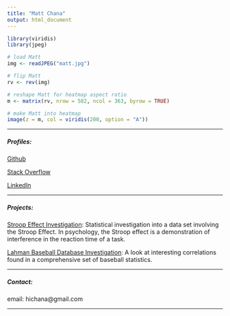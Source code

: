 ```yaml
---
title: "Matt Chana"
output: html_document
---
```


```r
library(viridis)
library(jpeg)
```

```r
# load Matt
img <- readJPEG("matt.jpg")

# flip Matt
rv <- rev(img)

# reshape Matt for heatmap aspect ratio
m <- matrix(rv, nrow = 582, ncol = 363, byrow = TRUE)

# make Matt into heatmap
image(z = m, col = viridis(200, option = "A"))
```

***
##### Profiles:

[Github](https://github.com/rancherobeans)

[Stack Overflow](http://stackoverflow.com/users/5179129/rancherobeans?tab=profile)

[LinkedIn](https://www.linkedin.com/in/matthewchana)

***
##### Projects:

[Stroop Effect Investigation](https://github.com/rancherobeans/udacity/blob/master/P1/P1-Stroop-Effect-Investigation.ipynb): Statistical investigation into a data set involving the Stroop Effect. In psychology, the Stroop effect is a demonstration of interference in the reaction time of a task.

[Lahman Baseball Database Investigation](https://github.com/rancherobeans/udacity/blob/master/P2/project/P2-Lahman-Baseball-Database-Investigation.ipynb): A look at interesting correlations found in a comprehensive set of baseball statistics.

***  
##### Contact:

email: hichana@gmail.com

***